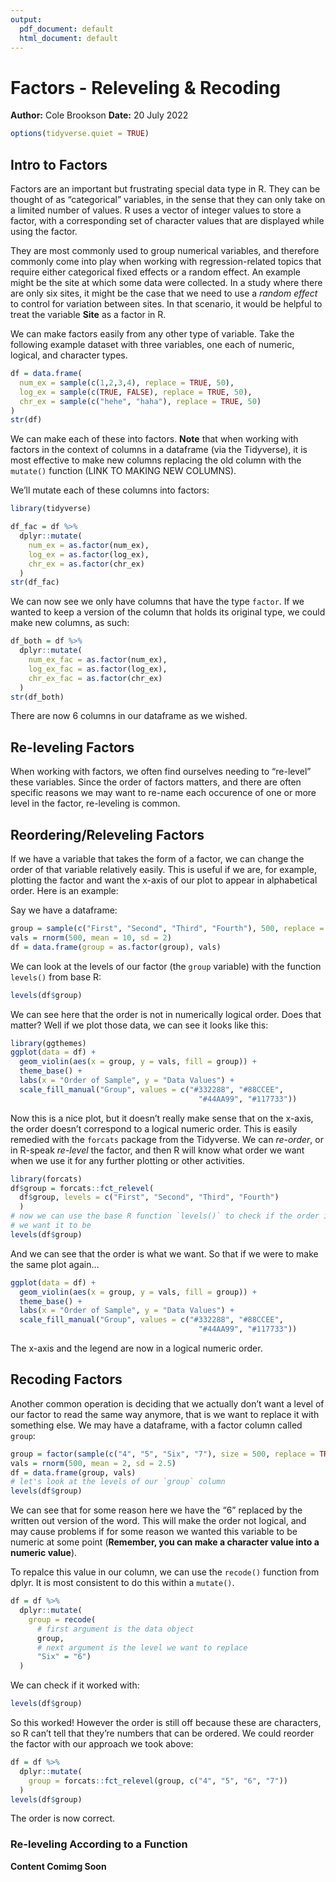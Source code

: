 ```yaml
---
output:
  pdf_document: default
  html_document: default
---
```

# Factors - Releveling & Recoding
**Author:** Cole Brookson
**Date:** 20 July 2022

```r
options(tidyverse.quiet = TRUE)
```


## Intro to Factors 

Factors are an important but frustrating special data type in R. They can be thought of as "categorical" variables, in the sense that they can only take on a limited number of values. R uses a vector of integer values to store a factor, with a corresponding set of character values that are displayed while using the factor.

They are most commonly used to group numerical variables, and therefore commonly come into play when working with regression-related topics that require either categorical fixed effects or a random effect. An example might be the site at which some data were collected. In a study where there are only six sites, it might be the case that we need to use a *random effect* to control for variation between sites. In that scenario, it would be helpful to treat the variable **Site** as a factor in R. 

We can make factors easily from any other type of variable. Take the following example dataset with three variables, one each of numeric, logical, and character types. 
```r
df = data.frame(
  num_ex = sample(c(1,2,3,4), replace = TRUE, 50),
  log_ex = sample(c(TRUE, FALSE), replace = TRUE, 50),
  chr_ex = sample(c("hehe", "haha"), replace = TRUE, 50)
)
str(df)
```

We can make each of these into factors. **Note** that when working with factors in the context of columns in a dataframe (via the Tidyverse), it is most effective to make new columns replacing the old column with the `mutate()` function (LINK TO MAKING NEW COLUMNS). 

We'll mutate each of these columns into factors:

```r
library(tidyverse)

df_fac = df %>% 
  dplyr::mutate(
    num_ex = as.factor(num_ex),
    log_ex = as.factor(log_ex),
    chr_ex = as.factor(chr_ex)
  )
str(df_fac)
```

We can now see we only have columns that have the type `factor`. If we wanted to keep a version of the column that holds its original type, we could make new columns, as such: 

```r
df_both = df %>% 
  dplyr::mutate(
    num_ex_fac = as.factor(num_ex),
    log_ex_fac = as.factor(log_ex),
    chr_ex_fac = as.factor(chr_ex)
  )
str(df_both)
```

There are now 6 columns in our dataframe as we wished. 

## Re-leveling Factors

When working with factors, we often find ourselves needing to "re-level" these variables. Since the order of factors matters, and there are often specific reasons we may want to re-name each occurence of one or more level in the factor, re-leveling is common. 

## Reordering/Releveling Factors

If we have a variable that takes the form of a factor, we can change the order of that variable relatively easily. This is useful if we are, for example, plotting the factor and want the x-axis of our plot to appear in alphabetical order. Here is an example:

Say we have a dataframe: 

```r
group = sample(c("First", "Second", "Third", "Fourth"), 500, replace = TRUE)
vals = rnorm(500, mean = 10, sd = 2)
df = data.frame(group = as.factor(group), vals)
```

We can look at the levels of our factor (the `group` variable) with the function `levels()` from base R:
```r
levels(df$group)
```
We can see here that the order is not in numerically logical order. Does that matter? Well if we plot those data, we can see it looks like this: 

```r
library(ggthemes)
ggplot(data = df) +
  geom_violin(aes(x = group, y = vals, fill = group)) +
  theme_base() +
  labs(x = "Order of Sample", y = "Data Values") +
  scale_fill_manual("Group", values = c("#332288", "#88CCEE",
                                          "#44AA99", "#117733"))
```

Now this is a nice plot, but it doesn't really make sense that on the x-axis, the order doesn't correspond to a logical numeric order. This is easily remedied with the `forcats` package from the Tidyverse. We can *re-order*, or in R-speak *re-level* the factor, and then R will know what order we want when we use it for any further plotting or other activities. 

```r
library(forcats)
df$group = forcats::fct_relevel(
  df$group, levels = c("First", "Second", "Third", "Fourth")
  )
# now we can use the base R function `levels()` to check if the order is what
# we want it to be
levels(df$group)

```

And we can see that the order is what we want. So that if we were to make the same plot again...
```r
ggplot(data = df) +
  geom_violin(aes(x = group, y = vals, fill = group)) +
  theme_base() +
  labs(x = "Order of Sample", y = "Data Values") +
  scale_fill_manual("Group", values = c("#332288", "#88CCEE",
                                          "#44AA99", "#117733"))
```

The x-axis and the legend are now in a logical numeric order. 

## Recoding Factors

Another common operation is deciding that we actually don't want a level of our factor to read the same way anymore, that is we want to replace it with something else. We may have a dataframe, with a factor column called `group`:

```r
group = factor(sample(c("4", "5", "Six", "7"), size = 500, replace = TRUE))
vals = rnorm(500, mean = 2, sd = 2.5)
df = data.frame(group, vals)
# let's look at the levels of our `group` column
levels(df$group)
```
We can see that for some reason here we have the "6" replaced by the written out version of the word. This will make the order not logical, and may cause problems if for some reason we wanted this variable to be numeric at some point (**Remember, you can make a character value into a numeric value**). 

To repalce this value in our column, we can use the `recode()` function from dplyr. It is most consistent to do this within a `mutate()`. 

```r
df = df %>% 
  dplyr::mutate(
    group = recode(
      # first argument is the data object
      group, 
      # next argument is the level we want to replace
      "Six" = "6")
  )
```
We can check if it worked with:
```r
levels(df$group)
```
So this worked! However the order is still off because these are characters, so R can't tell that they're numbers that can be ordered. We could reorder the factor with our approach we took above:

```r
df = df %>% 
  dplyr::mutate(
    group = forcats::fct_relevel(group, c("4", "5", "6", "7"))
  )
levels(df$group)
```

The order is now correct. 

### Re-leveling According to a Function

**Content Comimg Soon**